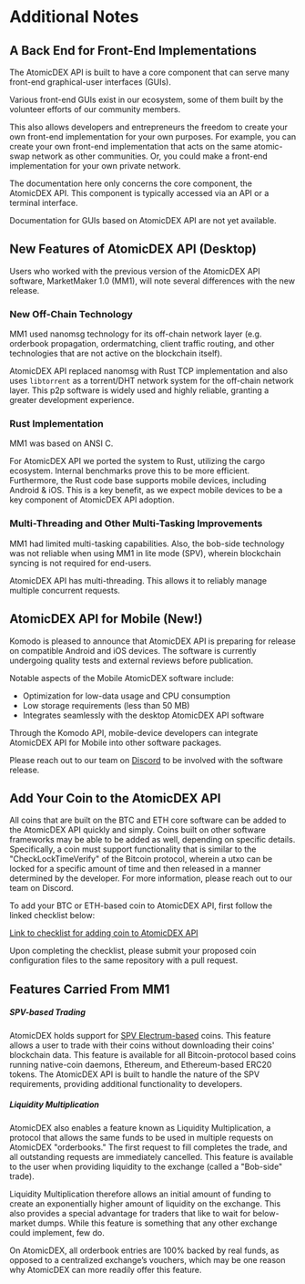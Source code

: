
# Additional Notes

## A Back End for Front-End Implementations

The AtomicDEX API is built to have a core component that can serve many front-end graphical-user interfaces (GUIs).

Various front-end GUIs exist in our ecosystem, some of them built by the volunteer efforts of our community members.

This also allows developers and entrepreneurs the freedom to create your own front-end implementation for your own purposes. For example, you can create your own front-end implementation that acts on the same atomic-swap network as other communities. Or, you could make a front-end implementation for your own private network.

The documentation here only concerns the core component, the AtomicDEX API. This component is typically accessed via an API or a terminal interface.

Documentation for GUIs based on AtomicDEX API are not yet available.

## New Features of AtomicDEX API (Desktop)

Users who worked with the previous version of the AtomicDEX API software, MarketMaker 1.0 (MM1), will note several differences with the new release.

### New Off-Chain Technology

MM1 used nanomsg technology for its off-chain network layer (e.g. orderbook propagation, ordermatching, client traffic routing, and other technologies that are not active on the blockchain itself).

AtomicDEX API replaced nanomsg with Rust TCP implementation and also uses `libtorrent` as a torrent/DHT network system for the off-chain network layer. This p2p software is widely used and highly reliable, granting a greater development experience.

### Rust Implementation

MM1 was based on ANSI C.

For AtomicDEX API we ported the system to Rust, utilizing the cargo ecosystem. Internal benchmarks prove this to be more efficient. Furthermore, the Rust code base supports mobile devices, including Android & iOS. This is a key benefit, as we expect mobile devices to be a key component of AtomicDEX API adoption.

### Multi-Threading and Other Multi-Tasking Improvements

MM1 had limited multi-tasking capabilities. Also, the bob-side technology was not reliable when using MM1 in lite mode (SPV), wherein blockchain syncing is not required for end-users.

AtomicDEX API has multi-threading. This allows it to reliably manage multiple concurrent requests.

## AtomicDEX API for Mobile (New!)

Komodo is pleased to announce that AtomicDEX API is preparing for release on compatible Android and iOS devices. The software is currently undergoing quality tests and external reviews before publication.

Notable aspects of the Mobile AtomicDEX software include:

- Optimization for low-data usage and CPU consumption
- Low storage requirements (less than 50 MB)
- Integrates seamlessly with the desktop AtomicDEX API software

Through the Komodo API, mobile-device developers can integrate AtomicDEX API for Mobile into other software packages.

Please reach out to our team on [Discord](https://komodoplatform.com/discord) to be involved with the software release.

## Add Your Coin to the AtomicDEX API

All coins that are built on the BTC and ETH core software can be added to the AtomicDEX API quickly and simply. Coins built on other software frameworks may be able to be added as well, depending on specific details. Specifically, a coin must support functionality that is similar to the "CheckLockTimeVerify" of the Bitcoin protocol, wherein a utxo can be locked for a specific amount of time and then released in a manner determined by the developer. For more information, please reach out to our team on Discord.

To add your BTC or ETH-based coin to AtomicDEX API, first follow the linked checklist below:

[Link to checklist for adding coin to AtomicDEX API](https://github.com/KomodoPlatform/coins#about-this-repository)

Upon completing the checklist, please submit your proposed coin configuration files to the same repository with a pull request.

## Features Carried From MM1

##### SPV-based Trading

AtomicDEX holds support for [SPV Electrum-based](https://en.bitcoin.it/wiki/Electrum) coins. This feature allows a user to trade with their coins without downloading their coins' blockchain data. This feature is available for all Bitcoin-protocol based coins running native-coin daemons, Ethereum, and Ethereum-based ERC20 tokens. The AtomicDEX API is built to handle the nature of the SPV requirements, providing additional functionality to developers.

##### Liquidity Multiplication

AtomicDEX also enables a feature known as Liquidity Multiplication, a protocol that allows the same funds to be used in multiple requests on AtomicDEX "orderbooks." The first request to fill completes the trade, and all outstanding requests are immediately cancelled. This feature is available to the user when providing liquidity to the exchange (called a "Bob-side" trade).

Liquidity Multiplication therefore allows an initial amount of funding to create an exponentially higher amount of liquidity on the exchange. This also provides a special advantage for traders that like to wait for below-market dumps. While this feature is something that any other exchange could implement, few do.

On AtomicDEX, all orderbook entries are 100% backed by real funds, as opposed to a centralized exchange’s vouchers, which may be one reason why AtomicDEX can more readily offer this feature.
